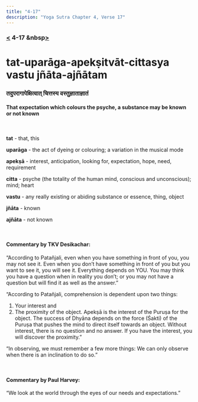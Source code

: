 ```yaml
---
title: "4-17"
description: "Yoga Sutra Chapter 4, Verse 17"
---
```


### [<](/Chapter-4/4-16/) 4-17 &nbsp[>](/Chapter-4/4-18/)

# tat-uparāga-apekṣitvāt-cittasya vastu jñāta-ajñātam

### तदुपरागापेक्षित्वात् चित्तस्य वस्तुज्ञाताज्ञातं

#### That expectation which colours the psyche, a substance may be known or not known

<br />

**tat** - that, this

**uparāga** - the act of dyeing or colouring; a variation in the musical mode

**apekṣā** - interest, anticipation, looking for, expectation, hope, need, requirement

**citta** - psyche (the totality of the human mind, conscious and unconscious); mind; heart

**vastu** - any really existing or abiding substance or essence, thing, object

**jñāta** - known

**ajñāta** - not known

<br />

#### Commentary by TKV Desikachar:

“According to Patañjali,
even when you have something in front of you, you may not see it.
Even when you don’t have something in front of you but you want to see it,
you will see it.
Everything depends on YOU.
You may think you have a question when in reality you don’t;
or you may not have a question but will find it as well as the answer.”

“According to Patañjali, comprehension is dependent upon two things:

1. Your interest
   and
2. The proximity of the object.
   Apekṣā is the interest of the Puruṣa for the object.
   The success of Dhyāna depends on the force (Śakti) of the Puruṣa
   that pushes the mind to direct itself towards an object.
   Without interest, there is no question and no answer.
   If you have the interest, you will discover the proximity.”

“In observing, we must remember a few more things:
We can only observe when there is an inclination to do so.”

<br />

#### Commentary by Paul Harvey:

“We look at the world through the eyes
of our needs and expectations.”
